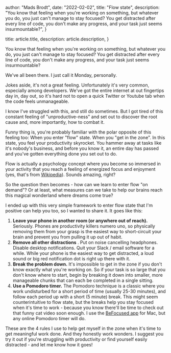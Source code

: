 
  author: "Mads Brodt",
  date: "2022-02-02",
  title: "Flow state",
  description:
    "You know that feeling when you're working on something, but whatever you do, you just can't manage to stay focused? You get distracted after every line of code, you don't make any progress, and your task just seems insurmountable?",
}

  title: article.title,
  description: article.description,
}


You know that feeling when you're working on something, but whatever you do, you just can't manage to stay focused? You get distracted after every line of code, you don't make any progress, and your task just seems insurmountable?

We've all been there. I just call it Monday, personally.

Jokes aside, it's not a great feeling. Unfortunately it's very common, especially among developers. We've got the entire internet at out fingertips day in, day out, so it's hard not to open a quick Twitter or Youtube tab when the code feels unmanageable.

I know I've struggled with this, and still do sometimes. But I got tired of this constant feeling of "unproductive-ness" and set out to discover the root cause and, more importantly, how to combat it.

Funny thing is, you're probably familiar with the polar opposite of this feeling too: When you enter "flow" state. When you "get in the zone". In this state, you feel your productivity skyrocket. You hammer away at tasks like it's nobody's business, and before you know it, an entire day has passed and you've gotten everything done you set out to do.

Flow is actually a psychology concept where you become so immersed in your activity that you reach a feeling of energized focus and enjoyment (yes, that's from [Wikipedia](<https://en.wikipedia.org/wiki/Flow_(psychology)>)). Sounds amazing, right?

So the question then becomes - how can we learn to enter flow "on demand"? Or at least, what measures can we take to help our brains reach this magical wonderland where dreams come true?

I ended up with this very simple framework to enter flow state that I'm positive can help you too, so I wanted to share it. It goes like this:

1. **Leave your phone in another room (or anywhere out of reach).** Seriously. Phones are productivity killers numero uno, so physically removing them from your grasp is the easiest way to short-circuit your brain and prevent you from pulling it up out of habit.
2. **Remove all other distractions** . Put on noise cancelling headphones. Disable desktop notifications. Quit your Slack / email software for a while. While your phone is the easiest way to get distracted, a loud sound or big red notification dot is right up there with it.
3. **Break the problem down.** It's impossible to get in the zone if you don't know exactly what you're working on. So if your task is so large that you don't know where to start, begin by breaking it down into smaller, more manageable chunks that can each be completed in a single sitting.
4. **Use a Pomodoro timer.** The Pomodoro technique is a classic where you work undisturbed for a short period of time (usually 25-30 minutes), and follow each period up with a short (5 minute) break. This might seem counterintuitive to flow state, but the breaks help you stay focused when it's time to work - because you know there'll be time to check out that funny cat video soon enough. I use the [BeFocused app](https://apps.apple.com/us/app/be-focused-focus-timer/id973130201) for Mac, but any online Pomodoro timer will do.

These are the 4 rules I use to help get myself in the zone when it's time to get meaningful work done. And they honestly work wonders. I suggest you try it out if you're struggling with productivity or find yourself easily distracted - and let me know how it goes!

​
